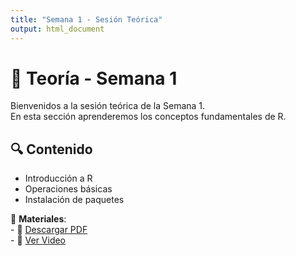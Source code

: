 ```yaml
---
title: "Semana 1 - Sesión Teórica"
output: html_document
---
```


# 📖 Teoría - Semana 1

Bienvenidos a la sesión teórica de la Semana 1.  
En esta sección aprenderemos los conceptos fundamentales de R.

## 🔍 Contenido
- Introducción a R
- Operaciones básicas
- Instalación de paquetes

📂 **Materiales**:  
- 📜 [Descargar PDF](cursos/semana1_teoria.pdf)  
- 🎥 [Ver Video](https://youtu.be/ejemplo1)

